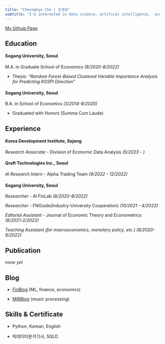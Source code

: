 ```yaml
---
title: "Cheonghyo Cho | 조정효"
subtitle: "I'm interested in data science, artifical intelligence,  economics, and music. "
---
```


[My Github Page](https://github.com/jo-cho)


## Education

#### **Sogang University**, Seoul

M.A. in Graduate School of Economics *(8/2020-8/2022)*

-   Thesis: *"Random Forest-Based Clustered Variable Importance Analysis for Predicting KOSPI Direction"*

#### **Sogang University**, Seoul

B.A. in School of Economics *(3/2014-8/2020)*

- Graduated with Honors (Summa Cum Laude)

## Experience

#### **Korea Development Institute**, Sejong

*Research Associate* - Division of Economic Data Analysis *(5/2023 - )*

#### **Qraft Technologies Inc.**, Seoul

*AI Research Intern* - Alpha Trading Team *(9/2022 - 12/2022)*

#### **Sogang University**, Seoul
*Researcher* - AI FinLab *(8/2020-8/2022)*

*Researcher* - FNGuide(Industry-University Cooperation) *(10/2021 - 4/2022)*

*Editorial Assistant* - Journal of Economic Theory and Econometrics *(8/2021-2/2022)*

*Teaching Assistant (for macroeconomics, monetary policy, etc.) (8/2020-8/2022)*

## Publication

*none yet*

## Blog

-   [FinBlog](https://jo-cho.github.io/FinBlog/) (ML, finance, economics)

-   [MIRBlog](https://jo-cho.github.io/MIRBlog/) (music processing)

## Skills & Certificate

- Python, Korean, English

- 빅데이터분석기사, SQLD



